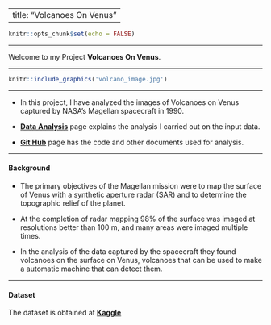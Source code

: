 


---
title: "Volcanoes On Venus"
---

```r

knitr::opts_chunk$set(echo = FALSE)

```


---

Welcome to my Project __Volcanoes On Venus__.
\

---

```r

knitr::include_graphics('volcano_image.jpg')

```


---

- In this project, I have analyzed the images of Volcanoes on Venus captured by NASA's Magellan spacecraft in 1990.
\

- __[Data Analysis](dataanalysis.html)__ page explains the analysis I carried out on the input data.
\

- __[Git Hub](https://github.com/manojmukkamala/VolcanoesOnVenus)__ page has the code and other documents used for analysis.
\

---

#### Background 

- The primary objectives of the Magellan mission were to map the surface of Venus with a synthetic aperture radar (SAR) and to determine the topographic relief of the planet. 
\

- At the completion of radar mapping 98% of the surface was imaged at resolutions better than 100 m, and many areas were imaged multiple times. 
\

- In the analysis of the data captured by the spacecraft they found volcanoes on the surface on Venus, volcanoes that can be used to make a automatic machine that can detect them.
\

---

#### Dataset 

The dataset is obtained at __[Kaggle](https://www.kaggle.com/fmena14/volcanoesvenus)__




